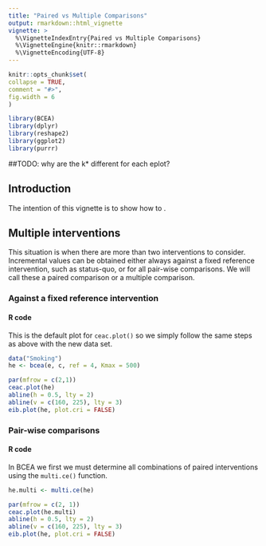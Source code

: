 ```yaml
---
title: "Paired vs Multiple Comparisons"
output: rmarkdown::html_vignette
vignette: >
  %\VignetteIndexEntry{Paired vs Multiple Comparisons}
  %\VignetteEngine{knitr::rmarkdown}
  %\VignetteEncoding{UTF-8}
---
```

  
```r
knitr::opts_chunk$set(
collapse = TRUE,
comment = "#>",
fig.width = 6
)
```

```r
library(BCEA)
library(dplyr)
library(reshape2)
library(ggplot2)
library(purrr)
```

##TODO: why are the k* different for each eplot?

## Introduction

The intention of this vignette is to show how to .

## Multiple interventions

This situation is when there are more than two interventions to consider.
Incremental values can be obtained either always against a fixed reference intervention, such as status-quo, or for all pair-wise comparisons.
We will call these a paired comparison or a multiple comparison.

### Against a fixed reference intervention

#### R code

This is the default plot for `ceac.plot()` so we simply follow the same steps as above with the new data set.

```r
data("Smoking")
he <- bcea(e, c, ref = 4, Kmax = 500)
```

```r
par(mfrow = c(2,1))
ceac.plot(he)
abline(h = 0.5, lty = 2)
abline(v = c(160, 225), lty = 3)
eib.plot(he, plot.cri = FALSE)
```


### Pair-wise comparisons

#### R code

In BCEA we first we must determine all combinations of paired interventions using the `multi.ce()` function.

```r
he.multi <- multi.ce(he)
```

```r
par(mfrow = c(2, 1))
ceac.plot(he.multi)
abline(h = 0.5, lty = 2)
abline(v = c(160, 225), lty = 3)
eib.plot(he, plot.cri = FALSE)
```

